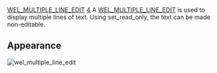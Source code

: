 [[Property:title|WEL_MULTIPLE_LINE_EDIT]]
[[Property:weight|4]]
A [[ref:libraries/wel/reference/wel_multiple_line_edit_chart|WEL_MULTIPLE_LINE_EDIT]]  is used to display multiple lines of text. Using set_read_only, the text can be made non-editable. 

==Appearance==
 [[Image:wel-multiple-line-edit|wel_multiple_line_edit]]  



